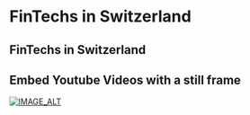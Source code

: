 # FinTechs in Switzerland

## FinTechs in Switzerland



















## Embed Youtube Videos with a still frame


[![IMAGE_ALT](https://img.youtube.com/vi/-xmRaaVkvd8/0.jpg)](https://www.youtube.com/watch?v=-xmRaaVkvd8)

